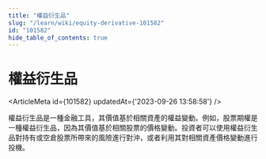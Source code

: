 ```yaml
---
title: "權益衍生品"
slug: "/learn/wiki/equity-derivative-101582"
id: "101582"
hide_table_of_contents: true
---
```



# 權益衍生品

<ArticleMeta id={101582} updatedAt={'2023-09-26 13:58:58'} />
<div className='border-solid border-b border-t-0 my-4 border-[var(--ifm-color-gray-300)]' />

權益衍生品是一種金融工具，其價值基於相關資產的權益變動。例如，股票期權是一種權益衍生品，因為其價值基於相關股票的價格變動。投資者可以使用權益衍生品對持有或空倉股票所帶來的風險進行對沖，或者利用其對相關資產價格變動進行投機。
